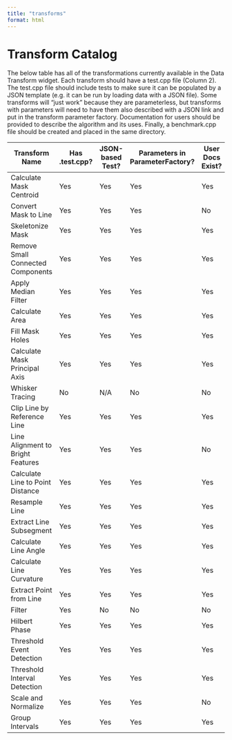 ```yaml
---
title: "transforms"
format: html
---
```


# Transform Catalog

The below table has all of the transformations currently available in the Data Transform widget. Each transform should have a test.cpp file (Column 2). The test.cpp file should include tests to make sure it can be populated by a JSON template (e.g. it can be run by loading data with a JSON file). Some transforms will "just work" because they are parameterless, but transforms with parameters will need to have them also described with a JSON link and put in the transform parameter factory. Documentation for users should be provided to describe the algorithm and its uses. Finally, a benchmark.cpp file should be created and placed in the same directory.

| Transform Name | Has .test.cpp? | JSON-based Test? | Parameters in ParameterFactory? | User Docs Exist? | Has benchmark.cpp? | Benchmark Results |
|-----------|-----------|-----------|-----------|-----------|-----------|-----------|
| Calculate Mask Centroid | Yes | Yes | Yes | Yes |  |  |
| Convert Mask to Line | Yes | Yes | Yes | No | No |  |
| Skeletonize Mask | Yes | Yes | Yes | Yes | No |  |
| Remove Small Connected Components | Yes | Yes | Yes | Yes | No |  |
| Apply Median Filter | Yes | Yes | Yes | Yes | No |  |
| Calculate Area | Yes | Yes | Yes | Yes | No |  |
| Fill Mask Holes | Yes | Yes | Yes | Yes | No |  |
| Calculate Mask Principal Axis | Yes | Yes | Yes | Yes | No |  |
| Whisker Tracing | No | N/A | No | No | No |  |
| Clip Line by Reference Line | Yes | Yes | Yes | Yes | No |  |
| Line Alignment to Bright Features | Yes | Yes | Yes | No | Yes | 10 images in 2ms |
| Calculate Line to Point Distance | Yes | Yes | Yes | Yes | No |  |
| Resample Line | Yes | Yes | Yes | Yes | No |  |
| Extract Line Subsegment | Yes | Yes | Yes | Yes | No |  |
| Calculate Line Angle | Yes | Yes | Yes | Yes | No |  |
| Calculate Line Curvature | Yes | Yes | Yes | Yes | No |  |
| Extract Point from Line | Yes | Yes | Yes | Yes | No |  |
| Filter | Yes | No | No | No | No |  |
| Hilbert Phase | Yes | Yes | Yes | Yes | No |  |
| Threshold Event Detection | Yes | Yes | Yes | Yes | No |  |
| Threshold Interval Detection | Yes | Yes | Yes | Yes | No |  |
| Scale and Normalize | Yes | Yes | Yes | No | No |  |
| Group Intervals | Yes | Yes | Yes | Yes | No |  |
